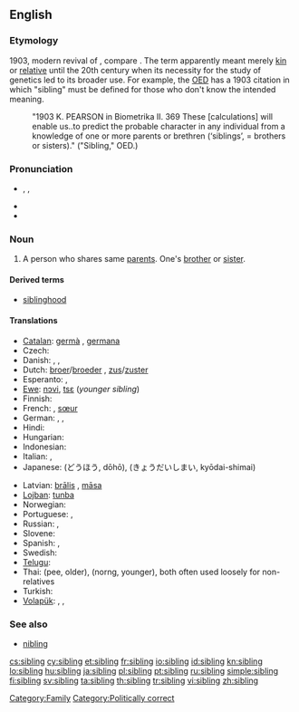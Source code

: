 ==English==

===Etymology===
1903, modern revival of {{etyl|ang}} {{term|sibling|sibling|relative|lang=ang}}, compare {{etyl|enm}} {{term|sib|sib, sibbe|relative, kinsman|lang=enm}}. The term apparently meant merely [[kin]] or [[relative]] until the 20th century when its necessity for the study of genetics led to its broader use. For example, the [[w:Oxford English Dictionary|OED]] has a 1903 citation in which "sibling" must be defined for those who don't know the intended meaning.
: "1903 K. PEARSON in Biometrika II. 369 These [calculations] will enable us..to predict the probable character in any individual from a knowledge of one or more parents or brethren (‘siblings’, = brothers or sisters)." ("Sibling," OED.)

===Pronunciation===
* {{enPR|sĭbʹ-lĭng}}, {{IPA|/ˈsɪblɪŋ/}}, {{SAMPA|/"sIblIN/}}
* {{rhymes|ɪblɪŋ}}
* {{hyphenation|sib|ling}}

===Noun===
{{wikipedia}}
{{en-noun}}

# A person who shares same [[parent]]s. One's [[brother]] or [[sister]].

====Derived terms====
* [[siblinghood]]

====Translations====
{{trans-top|person who shares same parents}}
* [[Catalan]]: [[germà]] {{m}}, [[germana]] {{f}}
* Czech: {{t-|cs|sourozenec|m}}
* Danish: {{t+|da|bror|c}}, {{t+|da|søster|c}}, {{t-|da|søskende|c|p}}
* Dutch: [[broer]]/[[broeder]] {{m}}, [[zus]]/[[zuster]] {{f}}
* Esperanto: {{t-|eo|gefrato|xs=Esperanto}},  {{t+|eo|gefratoj|p|xs=Esperanto}}
* [[Ewe]]: [[nɔvi]], [[tsɛ]] (''younger sibling'')
* Finnish: {{t+|fi|sisarus}}
* French: {{t+|fr|frère|m}}, [[sœur]] {{f}}{{t+|fr|fratrie|f}}
* German: {{t+|de|Bruder}}, {{t+|de|Schwester}}, {{t+|de|Geschwister|p}}
* Hindi: {{t-|hi|सहोदर|m|tr=sahodar|xs=Hindi}}
* Hungarian: {{t+|hu|testvér}}
* Indonesian: {{t-|id|saudara|xs=Indonesian}}
* Italian: {{t+|it|fratello|m}}, {{t+|it|sorella|f}}
* Japanese: {{t+|ja|同胞}} (どうほう, dōhō), {{t|ja|兄弟姉妹}} (きょうだいしまい, kyōdai-shimai)
{{trans-mid}}
* Latvian: [[brālis]] {{m}}, [[māsa]] {{f}}
* [[Lojban]]: [[tunba]]
* Norwegian: {{t+|no|søsken|n}}
* Portuguese: {{t+|pt|irmão}}, {{t+|pt|irmã}}
* Russian: {{t+|ru|брат|m}}, {{t+|ru|сестра|f}} 
* Slovene: {{t|sl|sorojenec|m}}
* Spanish: {{t+|es|hermano|m}}, {{t+|es|hermana|f}}
* Swedish: {{t+|sv|syskon|n}}
* [[Telugu]]: {{t|te|తోబుట్టువు|tr=tObuTTuvu}}
* Thai: {{Thai|[[พี่]]}} (pee, older), {{Thai|[[น้อง]]}} (norng, younger), both often used loosely for non-relatives
* Turkish: {{t+|tr|kardeş}}
* [[Volapük]]: {{qualifier|male or female}} {{t|vo|gem}}, {{qualifier|male}} {{t|vo|higem}}, {{qualifier|female}} {{t|vo|jigem}}
{{trans-bottom}}

===See also===
* [[nibling]]

[[Category:Family]]
[[Category:Politically correct]]

[[cs:sibling]]
[[cy:sibling]]
[[et:sibling]]
[[fr:sibling]]
[[io:sibling]]
[[id:sibling]]
[[kn:sibling]]
[[lo:sibling]]
[[hu:sibling]]
[[ja:sibling]]
[[pl:sibling]]
[[pt:sibling]]
[[ru:sibling]]
[[simple:sibling]]
[[fi:sibling]]
[[sv:sibling]]
[[ta:sibling]]
[[th:sibling]]
[[tr:sibling]]
[[vi:sibling]]
[[zh:sibling]]